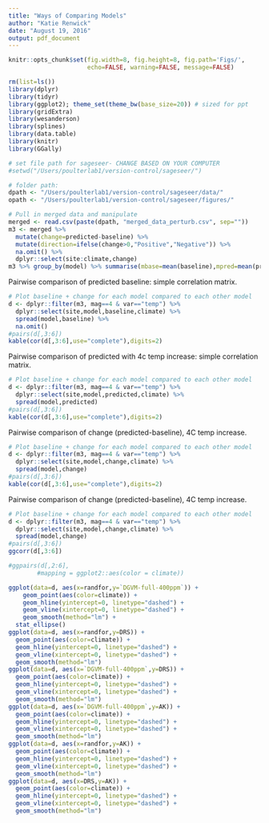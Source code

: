```yaml
---
title: "Ways of Comparing Models"
author: "Katie Renwick"
date: "August 19, 2016"
output: pdf_document
---
```



```r
knitr::opts_chunk$set(fig.width=8, fig.height=8, fig.path='Figs/',
                      echo=FALSE, warning=FALSE, message=FALSE)
```

```r
rm(list=ls())
library(dplyr)
library(tidyr)
library(ggplot2); theme_set(theme_bw(base_size=20)) # sized for ppt
library(gridExtra)
library(wesanderson)
library(splines)
library(data.table)
library(knitr)
library(GGally)

# set file path for sageseer- CHANGE BASED ON YOUR COMPUTER
#setwd("/Users/poulterlab1/version-control/sageseer/")

# folder path:
dpath <- "/Users/poulterlab1/version-control/sageseer/data/"
opath <- "/Users/poulterlab1/version-control/sageseer/figures/"

# Pull in merged data and manipulate
merged <- read.csv(paste(dpath, "merged_data_perturb.csv", sep=""))
m3 <- merged %>%
  mutate(change=predicted-baseline) %>%
  mutate(direction=ifelse(change>0,"Positive","Negative")) %>%
  na.omit() %>%
  dplyr::select(site:climate,change) 
m3 %>% group_by(model) %>% summarise(mbase=mean(baseline),mpred=mean(predicted))
```

Pairwise comparison of predicted baseline: simple correlation matrix.
```r
# Plot baseline + change for each model compared to each other model
d <- dplyr::filter(m3, mag==4 & var=="temp") %>%
  dplyr::select(site,model,baseline,climate) %>%
  spread(model,baseline) %>%
  na.omit()
#pairs(d[,3:6])
kable(cor(d[,3:6],use="complete"),digits=2)
```

Pairwise comparison of predicted with 4c temp increase: simple correlation matrix.
```r
# Plot baseline + change for each model compared to each other model
d <- dplyr::filter(m3, mag==4 & var=="temp") %>%
  dplyr::select(site,model,predicted,climate) %>%
  spread(model,predicted)
#pairs(d[,3:6])
kable(cor(d[,3:6],use="complete"),digits=2)
```

Pairwise comparison of change (predicted-baseline), 4C temp increase.
```r
# Plot baseline + change for each model compared to each other model
d <- dplyr::filter(m3, mag==4 & var=="temp") %>%
  dplyr::select(site,model,change,climate) %>%
  spread(model,change)
#pairs(d[,3:6])
kable(cor(d[,3:6],use="complete"),digits=2)
```

Pairwise comparison of change (predicted-baseline), 4C temp increase.

```r
# Plot baseline + change for each model compared to each other model
d <- dplyr::filter(m3, mag==4 & var=="temp") %>%
  dplyr::select(site,model,change,climate) %>%
  spread(model,change)
#pairs(d[,3:6])
ggcorr(d[,3:6])
```

```r
#ggpairs(d[,2:6],
        #mapping = ggplot2::aes(color = climate))
```

```r
ggplot(data=d, aes(x=randfor,y=`DGVM-full-400ppm`)) +
    geom_point(aes(color=climate)) +
    geom_hline(yintercept=0, linetype="dashed") +
    geom_vline(xintercept=0, linetype="dashed") +
    geom_smooth(method="lm") +
  stat_ellipse()
ggplot(data=d, aes(x=randfor,y=DRS)) +
  geom_point(aes(color=climate)) +
  geom_hline(yintercept=0, linetype="dashed") +
  geom_vline(xintercept=0, linetype="dashed") +
  geom_smooth(method="lm")
ggplot(data=d, aes(x=`DGVM-full-400ppm`,y=DRS)) +
  geom_point(aes(color=climate)) +
  geom_hline(yintercept=0, linetype="dashed") +
  geom_vline(xintercept=0, linetype="dashed") +
  geom_smooth(method="lm")
ggplot(data=d, aes(x=`DGVM-full-400ppm`,y=AK)) +
  geom_point(aes(color=climate)) +
  geom_hline(yintercept=0, linetype="dashed") +
  geom_vline(xintercept=0, linetype="dashed") +
  geom_smooth(method="lm")
ggplot(data=d, aes(x=randfor,y=AK)) +
  geom_point(aes(color=climate)) +
  geom_hline(yintercept=0, linetype="dashed") +
  geom_vline(xintercept=0, linetype="dashed") +
  geom_smooth(method="lm")
ggplot(data=d, aes(x=DRS,y=AK)) +
  geom_point(aes(color=climate)) +
  geom_hline(yintercept=0, linetype="dashed") +
  geom_vline(xintercept=0, linetype="dashed") +
  geom_smooth(method="lm")
```

